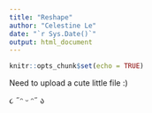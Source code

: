 ```yaml
---
title: "Reshape"
author: "Celestine Le"
date: "`r Sys.Date()`"
output: html_document
---
```


```r
knitr::opts_chunk$set(echo = TRUE)
```

Need to upload a cute little file :)

૮ ˶ᵔ ᵕ ᵔ˶ ა
